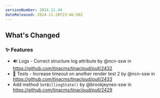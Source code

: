 ```yaml
---
versionNumber: 2024.11.44
dateReleased: 2024-11-28T23:46:58Z
---
```


<!-- Release notes generated using configuration in .github/release.yml at main -->

## What's Changed
### ✨ Features
* 🔊 Logs - Correct structure log attribute by @ncn-ssw in https://github.com/tinacms/tinacloud/pull/2432
* 🧪 Tests - Increase timeout on another render test 2 by @ncn-ssw in https://github.com/tinacms/tinacloud/pull/2433
* Add method `SetBillingState()` by @brookjeynes-ssw in https://github.com/tinacms/tinacloud/pull/2429



